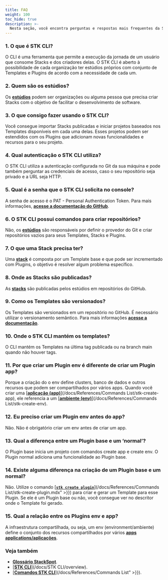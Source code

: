 ```yaml
---
title: FAQ
weight: 100
toc_hide: true
description: >-
  Nesta seção, você encontra perguntas e respostas mais frequentes da StackSpot.
---
```


### **1. O que é STK CLI?**
O CLI é uma ferramenta que permite a execução da jornada de um usuário que consome Stacks e dos criadores delas. O STK CLI é aberto à possibilidade de cada organização ter estúdios próprios com conjunto de Templates e Plugins de acordo com a necessidade de cada um. 

### **2. Quem são os estúdios?**
Os [<ins>**estúdios**</ins>](/glossary) podem ser organizações ou alguma pessoa que precisa criar Stacks com o objetivo de facilitar o desenvolvimento de software. 

### **3. O que consigo fazer usando o STK CLI?** 
Você consegue importar Stacks publicadas e iniciar projetos baseados nos Templates disponíveis em cada uma delas. Esses projetos podem ser estendidos com os Plugins que adicionam novas funcionalidades e recursos para o seu projeto. 

### **4. Qual autenticação o STK CLI utiliza?**
O STK CLI utiliza a autenticação configurada no Git da sua máquina e pode também perguntar as credenciais de acesso, caso o seu repositório seja privado e a URL seja HTTP. 


### **5. Qual é a senha que o STK CLI solicita no console?**
A senha de acesso é o PAT - Personal Authentication Token. Para mais informações, [**acesse a documentação do GitHub**](https://docs.github.com/en/authentication/keeping-your-account-and-data-secure/creating-a-personal-access-token).

### **6. O STK CLI possui comandos para criar repositórios?**
Não, os [**estúdios**](/glossary) são responsáveis por definir o provedor do Git e criar repositórios vazios para seus Templates, Stacks e Plugins.

### **7. O que uma Stack precisa ter?**
Uma [<ins>**stack**</ins>](/glossary) é composta por um Template base e que pode ser incrementado com Plugins, o objetivo é resolver algum problema específico. 

### **8. Onde as Stacks são publicadas?**
As [<ins>**stacks**</ins>](/glossary) são publicadas pelos estúdios em repositórios do GitHub.

### **9. Como os Templates são versionados?**
Os Templates são versionados em um repositório no GitHub. É necessário utilizar o versionamento semântico. Para mais informações [<ins>**acesse a documentação**</ins>](https://semver.org/). 

### **10. Onde o STK CLI mantém os templates?**
O CLI mantém os Templates na última tag publicada ou na branch main quando não houver tags.

### **11. Por que criar um Plugin env é diferente de criar um Plugin app?**
Porque a criação do o env define clusters, banco de dados e outros recursos que podem ser compartilhados por vários apps. Quando você criar uma [<ins>**aplicação (app)**</ins>](/docs/References/Commands List/stk-create-app), ele referencia a um [<ins>**ambiente (env)**</ins>](/docs/References/Commands List/stk-create-env). 

### **12. Eu preciso criar um Plugin env antes do app?**
Não. Não é obrigatório criar um env antes de criar um app.

### **13. Qual a diferença entre um Plugin base e um ‘normal’?**
O Plugin base inicia um projeto com comandos create app e create env. O Plugin normal adiciona uma funcionalidade ao Plugin base. 

### **14. Existe alguma diferença na criação de um Plugin base e um normal?**
Não. Utilize o comando [<ins>**`stk create plugin`**</ins>](/docs/References/Commands List/stk-create-plugin.mdx" >}}) para criar e gerar um Template para esse Plugin. Se ele é um Plugin base ou não, você consegue ver no descritor onde o Template foi gerado.

### **15. Qual a relação entre os Plugins env e app?**
A infraestrutura compartilhada, ou seja, um env (environment/ambiente) define o conjunto dos recursos compartilhados por vários [<ins>**apps applications/aplicações**</ins>](/glossary).

### **Veja também**
- [<ins>**Glossário StackSpot**</ins>](/glossary).
- [<ins>**STK CLI**</ins>](/docs/STK CLI/overview).
- [<ins>**Comandos STK CLI**</ins>](/docs/References/Commands List" >}}).
